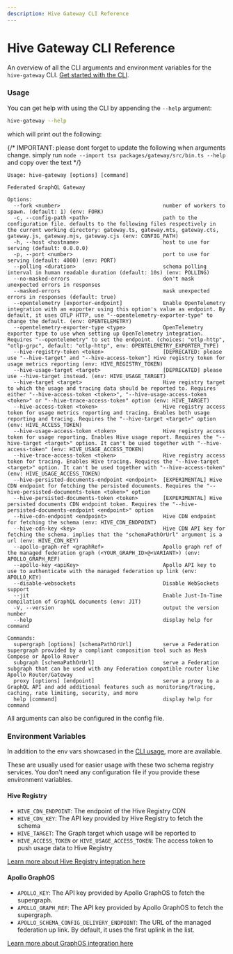 ```yaml
---
description: Hive Gateway CLI Reference
---
```



# Hive Gateway CLI Reference

An overview of all the CLI arguments and environment variables for the `hive-gateway` CLI.
[Get started with the CLI](/docs/gateway).

### Usage

You can get help with using the CLI by appending the `--help` argument:

```sh
hive-gateway --help
```

which will print out the following:

{/* IMPORTANT: please dont forget to update the following when arguments change. simply run `node --import tsx packages/gateway/src/bin.ts --help` and copy over the text */}

```
Usage: hive-gateway [options] [command]

Federated GraphQL Gateway

Options:
  --fork <number>                                 number of workers to spawn. (default: 1) (env: FORK)
  -c, --config-path <path>                        path to the configuration file. defaults to the following files respectively in the current working directory: gateway.ts, gateway.mts, gateway.cts, gateway.js, gateway.mjs, gateway.cjs (env: CONFIG_PATH)
  -h, --host <hostname>                           host to use for serving (default: 0.0.0.0)
  -p, --port <number>                             port to use for serving (default: 4000) (env: PORT)
  --polling <duration>                            schema polling interval in human readable duration (default: 10s) (env: POLLING)
  --no-masked-errors                              don't mask unexpected errors in responses
  --masked-errors                                 mask unexpected errors in responses (default: true)
  --opentelemetry [exporter-endpoint]             Enable OpenTelemetry integration with an exporter using this option's value as endpoint. By default, it uses OTLP HTTP, use "--opentelemetry-exporter-type" to change the default. (env: OPENTELEMETRY)
  --opentelemetry-exporter-type <type>            OpenTelemetry exporter type to use when setting up OpenTelemetry integration. Requires "--opentelemetry" to set the endpoint. (choices: "otlp-http", "otlp-grpc", default: "otlp-http", env: OPENTELEMETRY_EXPORTER_TYPE)
  --hive-registry-token <token>                   [DEPRECATED: please use "--hive-target" and "--hive-access-token"] Hive registry token for usage metrics reporting (env: HIVE_REGISTRY_TOKEN)
  --hive-usage-target <target>                    [DEPRECATED] please use --hive-target instead. (env: HIVE_USAGE_TARGET)
  --hive-target <target>                          Hive registry target to which the usage and tracing data should be reported to. Requires either "--hive-access-token <token>", "--hive-usage-access-token <token>" or "--hive-trace-access-token" option (env: HIVE_TARGET)
  --hive-access-token <token>                     Hive registry access token for usage metrics reporting and tracing. Enables both usage reporting and tracing. Requires the "--hive-target <target>" option (env: HIVE_ACCESS_TOKEN)
  --hive-usage-access-token <token>               Hive registry access token for usage reporting. Enables Hive usage report. Requires the "--hive-target <target>" option. It can't be used together with "--hive-access-token" (env: HIVE_USAGE_ACCESS_TOKEN)
  --hive-trace-access-token <token>               Hive registry access token for tracing. Enables Hive tracing. Requires the "--hive-target <target>" option. It can't be used together with "--hive-access-token" (env: HIVE_USAGE_ACCESS_TOKEN)
  --hive-persisted-documents-endpoint <endpoint>  [EXPERIMENTAL] Hive CDN endpoint for fetching the persisted documents. Requires the "--hive-persisted-documents-token <token>" option
  --hive-persisted-documents-token <token>        [EXPERIMENTAL] Hive persisted documents CDN endpoint token. Requires the "--hive-persisted-documents-endpoint <endpoint>" option
  --hive-cdn-endpoint <endpoint>                  Hive CDN endpoint for fetching the schema (env: HIVE_CDN_ENDPOINT)
  --hive-cdn-key <key>                            Hive CDN API key for fetching the schema. implies that the "schemaPathOrUrl" argument is a url (env: HIVE_CDN_KEY)
  --apollo-graph-ref <graphRef>                   Apollo graph ref of the managed federation graph (<YOUR_GRAPH_ID>@<VARIANT>) (env: APOLLO_GRAPH_REF)
  --apollo-key <apiKey>                           Apollo API key to use to authenticate with the managed federation up link (env: APOLLO_KEY)
  --disable-websockets                            Disable WebSockets support
  --jit                                           Enable Just-In-Time compilation of GraphQL documents (env: JIT)
  -V, --version                                   output the version number
  --help                                          display help for command

Commands:
  supergraph [options] [schemaPathOrUrl]          serve a Federation supergraph provided by a compliant composition tool such as Mesh Compose or Apollo Rover
  subgraph [schemaPathOrUrl]                      serve a Federation subgraph that can be used with any Federation compatible router like Apollo Router/Gateway
  proxy [options] [endpoint]                      serve a proxy to a GraphQL API and add additional features such as monitoring/tracing, caching, rate limiting, security, and more
  help [command]                                  display help for command
```

All arguments can also be configured in the config file.

### Environment Variables

In addition to the env vars showcased in the [CLI usage](#usage), more are available.

These are usually used for easier usage with these two schema registry services. You don't need any
configuration file if you provide these environment variables.

#### Hive Registry

- `HIVE_CDN_ENDPOINT`: The endpoint of the Hive Registry CDN
- `HIVE_CDN_KEY`: The API key provided by Hive Registry to fetch the schema
- `HIVE_TARGET`: The Graph target which usage will be reported to
- `HIVE_ACCESS_TOKEN` or `HIVE_USAGE_ACCESS_TOKEN`: The access token to push usage data to Hive
  Registry

[Learn more about Hive Registry integration here](/docs/gateway/supergraph-proxy-source)

#### Apollo GraphOS

- `APOLLO_KEY`: The API key provided by Apollo GraphOS to fetch the supergraph.
- `APOLLO_GRAPH_REF`: The API key provided by Apollo GraphOS to fetch the supergraph.
- `APOLLO_SCHEMA_CONFIG_DELIVERY_ENDPOINT`: The URL of the managed federation up link. By default,
  it uses the first uplink in the list.

[Learn more about GraphOS integration here](/docs/gateway/supergraph-proxy-source)
